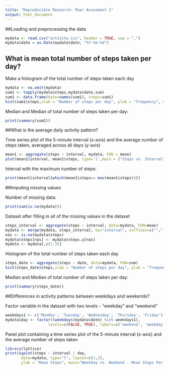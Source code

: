 ```yaml
---
title: "Reproducible Research: Peer Assesment 1"
output: html_document
---
```

##Loading and preprocessing the data
```r
mydata <- read.csv("activity.csv", header = TRUE, sep = ",")
mydata$date = as.Date(mydata$date, "%Y-%m-%d")
```

## What is mean total number of steps taken per day?

Make a histogram of the total number of steps taken each day

```r
mydata <- na.omit(mydata)
sum1 <- tapply(mydata$steps,mydata$date,sum)
sum1 <- data.frame(date=names(sum1), steps=sum1)
hist(sum1$steps,xlab = "Number of steps per day", ylab = "frequency", main = " total number of steps taken each day",col ="red")
```

Median and Median of total number of steps taken per day:

```r
print(summary(sum1))
```

##What is the average daily activity pattern?

Time series plot of the 5-minute interval (x-axis) and the average number of steps taken, averaged across all days (y-axis)

```r
mean1 <- aggregate(steps ~ interval, mydata, FUN = mean)
plot(mean1$interval, mean1$steps, type='l',main = ("Steps vs. Interval"), ylab = "# of steps", xlab = "5 min interval")
```

Interval with the maximum number of steps:
```r
print(mean1$interval[which(mean1$steps== max(mean1$steps))])
```

##Imputing missing values

Number of missing data:
```r
print(sum(is.na(mydata)))
```

Dataset after filling in all of the missing values in the dataset
```r
steps_interval <- aggregate(steps ~ interval, data=mydata, FUN=mean)
mydata <- merge(mydata, steps_interval, by="interval", suffixes=c("",".y"))
nas <- is.na(mydata$steps)
mydata$steps[nas] <- mydata$steps.y[nas]
mydata <- mydata[,c(1:3)]
```

Histogram of the total number of steps taken each day
```r
steps_date <- aggregate(steps ~ date, data=mydata, FUN=sum)
hist(steps_date$steps,xlab = "Number of steps per day", ylab = "frequency", main = " total number of steps taken each day",col ="red")
```

Median and Median of total number of steps taken per day:
```r
print(summary(steps_date))
```

##Differences in activity patterns between weekdays and weekends?

Factor variable in the dataset with two levels - "weekday" and "weekend"
```r
weekdays1 <- c('Monday', 'Tuesday', 'Wednesday', 'Thursday', 'Friday')
mydata$day <- factor((weekdays(mydata$date) %in% weekdays1), 
                   levels=c(FALSE, TRUE), labels=c('weekend', 'weekday'))
```

Panel plot containing a time series plot of the 5-minute interval (x-axis) and the average number of steps taken

```r
library(lattice)
print(xyplot(steps ~ interval | day, 
       data=mydata, type="l", layout=c(1,2),
       ylab = "Mean Steps", main="Weekday vs. Weekend - Mean Steps Per 5-Minute Interval"))
```
